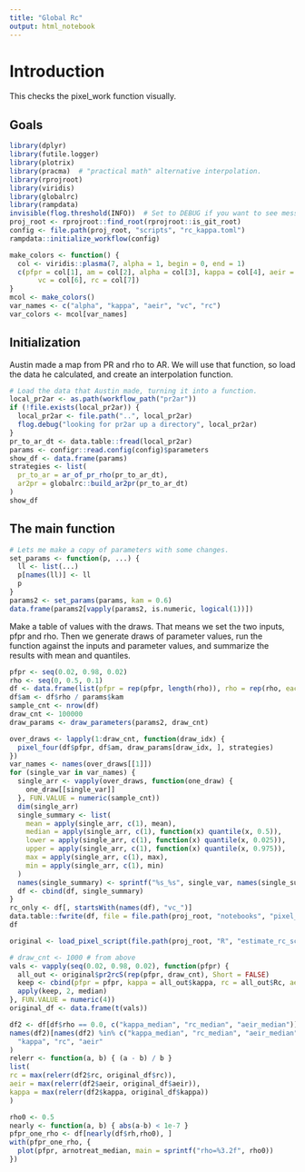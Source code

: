 ```yaml
---
title: "Global Rc"
output: html_notebook
---
```


# Introduction

This checks the pixel_work function visually.

## Goals

```r
library(dplyr)
library(futile.logger)
library(plotrix)
library(pracma)  # "practical math" alternative interpolation.
library(rprojroot)
library(viridis)
library(globalrc)
library(rampdata)
invisible(flog.threshold(INFO))  # Set to DEBUG if you want to see messages.
proj_root <- rprojroot::find_root(rprojroot::is_git_root)
config <- file.path(proj_root, "scripts", "rc_kappa.toml")
rampdata::initialize_workflow(config)
```

```r
make_colors <- function() {
  col <- viridis::plasma(7, alpha = 1, begin = 0, end = 1)
  c(pfpr = col[1], am = col[2], alpha = col[3], kappa = col[4], aeir = col[5],
       vc = col[6], rc = col[7])
}
mcol <- make_colors()
var_names <- c("alpha", "kappa", "aeir", "vc", "rc")
var_colors <- mcol[var_names]
```

## Initialization

Austin made a map from PR and rho to AR. We will use that function,
so load the data he calculated, and create an interpolation function.
```r

# Load the data that Austin made, turning it into a function.
local_pr2ar <- as.path(workflow_path("pr2ar"))
if (!file.exists(local_pr2ar)) {
  local_pr2ar <- file.path("..", local_pr2ar)
  flog.debug("looking for pr2ar up a directory", local_pr2ar)
}
pr_to_ar_dt <- data.table::fread(local_pr2ar)
params <- configr::read.config(config)$parameters
show_df <- data.frame(params)
strategies <- list(
  pr_to_ar = ar_of_pr_rho(pr_to_ar_dt),
  ar2pr = globalrc::build_ar2pr(pr_to_ar_dt)
)
show_df
```

## The main function

```r
# Lets me make a copy of parameters with some changes.
set_params <- function(p, ...) {
  ll <- list(...)
  p[names(ll)] <- ll
  p
}
params2 <- set_params(params, kam = 0.6)
data.frame(params2[vapply(params2, is.numeric, logical(1))])
```

Make a table of values with the draws. That means we set the two inputs,
pfpr and rho. Then we generate draws of parameter values, run the function
against the inputs and parameter values, and summarize the results with
mean and quantiles.
```r
pfpr <- seq(0.02, 0.98, 0.02)
rho <- seq(0, 0.5, 0.1)
df <- data.frame(list(pfpr = rep(pfpr, length(rho)), rho = rep(rho, each = length(pfpr))))
df$am <- df$rho / params$kam
sample_cnt <- nrow(df)
draw_cnt <- 100000
draw_params <- draw_parameters(params2, draw_cnt)

over_draws <- lapply(1:draw_cnt, function(draw_idx) {
  pixel_four(df$pfpr, df$am, draw_params[draw_idx, ], strategies)
})
var_names <- names(over_draws[[1]])
for (single_var in var_names) {
  single_arr <- vapply(over_draws, function(one_draw) {
    one_draw[[single_var]]
  }, FUN.VALUE = numeric(sample_cnt))
  dim(single_arr)
  single_summary <- list(
    mean = apply(single_arr, c(1), mean),
    median = apply(single_arr, c(1), function(x) quantile(x, 0.5)),
    lower = apply(single_arr, c(1), function(x) quantile(x, 0.025)),
    upper = apply(single_arr, c(1), function(x) quantile(x, 0.975)),
    max = apply(single_arr, c(1), max),
    min = apply(single_arr, c(1), min)
  )
  names(single_summary) <- sprintf("%s_%s", single_var, names(single_summary))
  df <- cbind(df, single_summary)
}
rc_only <- df[, startsWith(names(df), "vc_")]
data.table::fwrite(df, file = file.path(proj_root, "notebooks", "pixel_four.csv"))
df
```

```r
original <- load_pixel_script(file.path(proj_root, "R", "estimate_rc_script.R"))

```

```r
# draw_cnt <- 1000 # from above
vals <- vapply(seq(0.02, 0.98, 0.02), function(pfpr) {
  all_out <- original$pr2rcS(rep(pfpr, draw_cnt), Short = FALSE)
  keep <- cbind(pfpr = pfpr, kappa = all_out$kappa, rc = all_out$Rc, aeir = all_out$aeir)
  apply(keep, 2, median)
}, FUN.VALUE = numeric(4))
original_df <- data.frame(t(vals))
```

```r
df2 <- df[df$rho == 0.0, c("kappa_median", "rc_median", "aeir_median")]
names(df2)[names(df2) %in% c("kappa_median", "rc_median", "aeir_median")] <- c(
  "kappa", "rc", "aeir"
)
relerr <- function(a, b) { (a - b) / b }
list(
rc = max(relerr(df2$rc, original_df$rc)),
aeir = max(relerr(df2$aeir, original_df$aeir)),
kappa = max(relerr(df2$kappa, original_df$kappa))
)
```


```r
rho0 <- 0.5
nearly <- function(a, b) { abs(a-b) < 1e-7 }
pfpr_one_rho <- df[nearly(df$rh,rho0), ]
with(pfpr_one_rho, {
  plot(pfpr, arnotreat_median, main = sprintf("rho=%3.2f", rho0))
})
```

